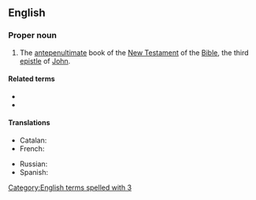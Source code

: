 ==English==

===Proper noun===
{{en-proper noun}}
{{book of the Bible|Third Epistle of John}}

# {{lb|en|biblical}} The [[antepenultimate]] book of the [[New Testament]] of the [[Bible]], the third [[epistle]] of [[John]].

====Related terms====
* {{l|en|1 John}}
* {{l|en|2 John}}

====Translations====
{{trans-top|Book of the Bible}}
* Catalan: {{t|ca|3 Joan}}
* French: {{t|fr|3 Jean|m}}
{{trans-mid}}
* Russian: {{t|ru|Тре́тье посла́ние Иоа́нна|n}}
* Spanish: {{t|es|3 Juan|m}}
{{trans-bottom}}

[[Category:English terms spelled with 3]]